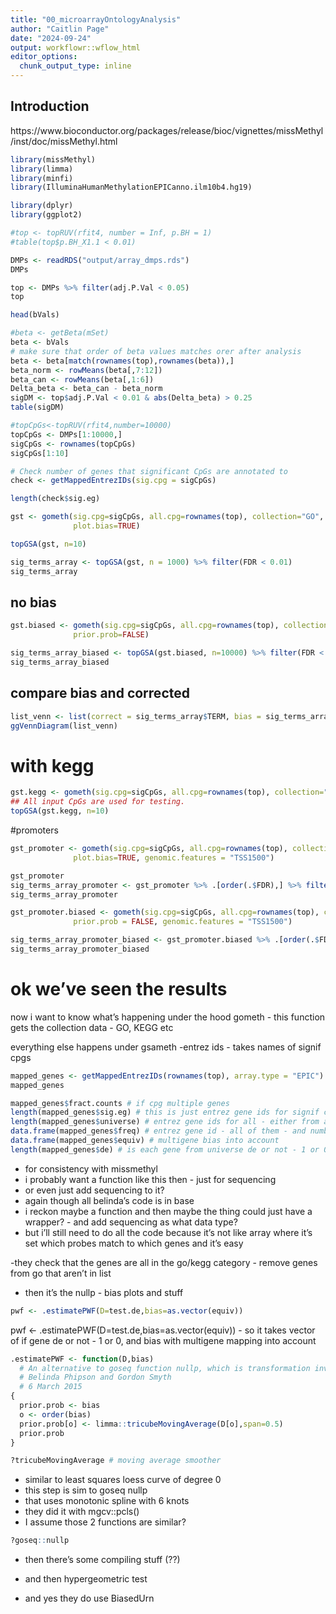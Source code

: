 ```yaml
---
title: "00_microarrayOntologyAnalysis"
author: "Caitlin Page"
date: "2024-09-24"
output: workflowr::wflow_html
editor_options:
  chunk_output_type: inline
---
```


## Introduction
https://www.bioconductor.org/packages/release/bioc/vignettes/missMethyl/inst/doc/missMethyl.html
```r
library(missMethyl)
library(limma)
library(minfi)
library(IlluminaHumanMethylationEPICanno.ilm10b4.hg19)

library(dplyr)
library(ggplot2)
```


```r
#top <- topRUV(rfit4, number = Inf, p.BH = 1)
#table(top$p.BH_X1.1 < 0.01)
```
```r
DMPs <- readRDS("output/array_dmps.rds")
DMPs
```
```r
top <- DMPs %>% filter(adj.P.Val < 0.05)
top
```
```r
head(bVals)
```

```r
#beta <- getBeta(mSet)
beta <- bVals
# make sure that order of beta values matches orer after analysis
beta <- beta[match(rownames(top),rownames(beta)),]
beta_norm <- rowMeans(beta[,7:12])
beta_can <- rowMeans(beta[,1:6])
Delta_beta <- beta_can - beta_norm
sigDM <- top$adj.P.Val < 0.01 & abs(Delta_beta) > 0.25
table(sigDM)
```

```r
#topCpGs<-topRUV(rfit4,number=10000)
topCpGs <- DMPs[1:10000,]
sigCpGs <- rownames(topCpGs)
sigCpGs[1:10]

```

```r
# Check number of genes that significant CpGs are annotated to
check <- getMappedEntrezIDs(sig.cpg = sigCpGs)
```

```r
length(check$sig.eg)
```

```r
gst <- gometh(sig.cpg=sigCpGs, all.cpg=rownames(top), collection="GO",
              plot.bias=TRUE)
```

```r
topGSA(gst, n=10)
```
```r
sig_terms_array <- topGSA(gst, n = 1000) %>% filter(FDR < 0.01)
sig_terms_array
```

## no bias

```r
gst.biased <- gometh(sig.cpg=sigCpGs, all.cpg=rownames(top), collection="GO",
              prior.prob=FALSE)

sig_terms_array_biased <- topGSA(gst.biased, n=10000) %>% filter(FDR < 0.01)
sig_terms_array_biased
```
## compare bias and corrected
```r
list_venn <- list(correct = sig_terms_array$TERM, bias = sig_terms_array_biased$TERM)
ggVennDiagram(list_venn)
```


## 
# with kegg
```r
gst.kegg <- gometh(sig.cpg=sigCpGs, all.cpg=rownames(top), collection="KEGG")
## All input CpGs are used for testing.
topGSA(gst.kegg, n=10)

```

#promoters

```r
gst_promoter <- gometh(sig.cpg=sigCpGs, all.cpg=rownames(top), collection="GO",
              plot.bias=TRUE, genomic.features = "TSS1500")
```
```r
gst_promoter
sig_terms_array_promoter <- gst_promoter %>% .[order(.$FDR),] %>% filter(FDR < 0.05)
sig_terms_array_promoter
```

```r
gst_promoter.biased <- gometh(sig.cpg=sigCpGs, all.cpg=rownames(top), collection="GO",
              prior.prob = FALSE, genomic.features = "TSS1500")
```
```r
sig_terms_array_promoter_biased <- gst_promoter.biased %>% .[order(.$FDR),] %>% filter(FDR < 0.05)
sig_terms_array_promoter_biased
```

#####
# ok we've seen the results
now i want to know what's happening under the hood
gometh 
- this function gets the collection data - GO, KEGG etc

everything else happens under gsameth
-entrez ids 
- takes names of signif cpgs
```r
mapped_genes <- getMappedEntrezIDs(rownames(top), array.type = "EPIC")
mapped_genes
```

```r
mapped_genes$fract.counts # if cpg multiple genes
length(mapped_genes$sig.eg) # this is just entrez gene ids for signif cpgs
length(mapped_genes$universe) # entrez gene ids for all - either from array or provided set
data.frame(mapped_genes$freq) # entrez gene id - all of them - and number of cpgs (Freq)
data.frame(mapped_genes$equiv) # multigene bias into account
length(mapped_genes$de) # is each gene from universe de or not - 1 or 0
```

- for consistency with missmethyl
- i probably want a function like this then - just for sequencing
- or even just add sequencing to it?
- again though all belinda's code is in base
- i reckon maybe a function and then maybe the thing could just have a wrapper? - and add sequencing as what data type?
- but i'll still need to do all the code because it's not like array where it's set which probes match to which genes and it's easy

-they check that the genes are all in the go/kegg category
- remove genes from go that aren't in list

- then it's the nullp - bias plots and stuff
```r
pwf <- .estimatePWF(D=test.de,bias=as.vector(equiv))
```

pwf <- .estimatePWF(D=test.de,bias=as.vector(equiv))
- so it takes vector of if gene de or not - 1 or 0, and bias with multigene mapping into account
```r
.estimatePWF <- function(D,bias)
  # An alternative to goseq function nullp, which is transformation invariant
  # Belinda Phipson and Gordon Smyth
  # 6 March 2015
{
  prior.prob <- bias
  o <- order(bias)
  prior.prob[o] <- limma::tricubeMovingAverage(D[o],span=0.5)
  prior.prob
}
```

```r
?tricubeMovingAverage # moving average smoother
```
- similar to least squares loess curve of degree 0
- this step is sim to goseq nullp
- that uses monotonic spline with 6 knots
- they did it with mgcv::pcls()
- I assume those 2 functions are similar?
```r
?goseq::nullp
```

- then there's some compiling stuff (??)

- and then hypergeometric test
- and yes they do use BiasedUrn

